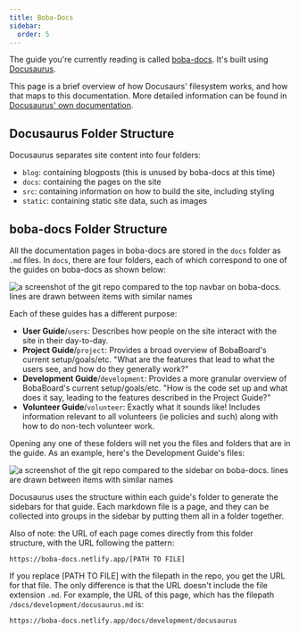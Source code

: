 ```yaml
---
title: Boba-Docs
sidebar:
  order: 5
---
```


The guide you're currently reading is called
[boba-docs](https://github.com/essential-randomness/boba-docs). It's built using
[Docusaurus](https://docusaurus.io/).

This page is a brief overview of how Docusaurs' filesystem works, and how that
maps to this documentation. More detailed information can be found in
[Docusaurus' own documentation](https://docusaurus.io/docs/).

## Docusaurus Folder Structure

Docusaurus separates site content into four folders:

- `blog`: containing blogposts (this is unused by boba-docs at this time)
- `docs`: containing the pages on the site
- `src`: containing information on how to build the site, including styling
- `static`: containing static site data, such as images

## boba-docs Folder Structure

All the documentation pages in boba-docs are stored in the `docs` folder as `.md`
files. In `docs`, there are four folders, each of which correspond to one of the
guides on boba-docs as shown below:

![a screenshot of the git repo compared to the top navbar on boba-docs. lines are drawn between items with similar names](../../../assets/img/volunteer/bobadocsnav4.jpg)

Each of these guides has a different purpose:

- **User Guide**/`users`: Describes how people on the site interact with the
  site in their day-to-day.
- **Project Guide**/`project`: Provides a broad overview of BobaBoard's current
  setup/goals/etc. "What are the features that lead to what the users see, and
  how do they generally work?"
- **Development Guide**/`development`: Provides a more granular overview of
  BobaBoard's current setup/goals/etc. "How is the code set up and what does it
  say, leading to the features described in the Project Guide?"
- **Volunteer Guide**/`volunteer`: Exactly what it sounds like! Includes
  information relevant to all volunteers (ie policies and such) along with how
  to do non-tech volunteer work.

Opening any one of these folders will net you the files and folders that are in
the guide. As an example, here's the Development Guide's files:

![a screenshot of the git repo compared to the sidebar on boba-docs. lines are drawn between items with similar names](../../../assets/img/volunteer/bobadocsnav2.jpg)

Docusaurus uses the structure within each guide's folder to generate the
sidebars for that guide. Each markdown file is a page, and they can be collected
into groups in the sidebar by putting them all in a folder together.

Also of note: the URL of each page comes directly from this folder structure,
with the URL following the pattern:

```
https://boba-docs.netlify.app/[PATH TO FILE]
```

If you replace \[PATH TO FILE] with the filepath in the repo, you get the URL
for that file. The only difference is that the URL doesn't include the file
extension `.md`. For example, the URL of this page, which has the filepath
`/docs/development/docusaurus.md` is:

```
https://boba-docs.netlify.app/docs/development/docusaurus
```
